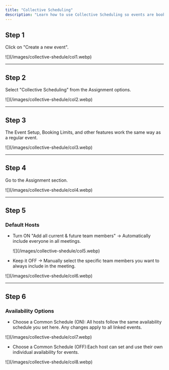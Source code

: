 ```yaml
---
title: "Collective Scheduling"
description: "Learn how to use Collective Scheduling so events are booked only when all selected team members are available."
---
```


## Step 1

Click on "Create a new event".

<Frame>
  ![](/images/collective-shedule/col1.webp)
</Frame>

---

## Step 2

Select "Collective Scheduling" from the Assignment options.

<Frame>
  ![](/images/collective-shedule/col2.webp)
</Frame>

---

## Step 3

The Event Setup, Booking Limits, and other features work the same way as a regular event.

<Frame>
  ![](/images/collective-shedule/col3.webp)
</Frame>

---

## Step 4

Go to the Assignment section.

<Frame>
  ![](/images/collective-shedule/col4.webp)
</Frame>

---

## Step 5

### Default Hosts

- Turn ON "Add all current & future team members" → Automatically include everyone in all meetings.

  <Frame>
    ![](/images/collective-shedule/col5.webp)
  </Frame>
- Keep it OFF → Manually select the specific team members you want to always include in the meeting.

<Frame>
  ![](/images/collective-shedule/col6.webp)
</Frame>

---

## Step 6

### Availability Options

- Choose a Common Schedule (ON): All hosts follow the same availability schedule you set here. Any changes apply to all linked events.

<Frame>
  ![](/images/collective-shedule/col7.webp)
</Frame>

- Choose a Common Schedule (OFF):Each host can set and use their own individual availability for events.

<Frame>
  ![](/images/collective-shedule/col8.webp)
</Frame>